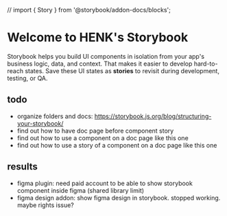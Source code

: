 // import { Story } from '@storybook/addon-docs/blocks';

<Meta title="Intro" />

# Welcome to HENK's Storybook

Storybook helps you build UI components in isolation from your app's business logic, data, and context.
That makes it easier to develop hard-to-reach states. Save these UI states as **stories** to revisit during development, testing, or QA.

## todo
- organize folders and docs: https://storybook.js.org/blog/structuring-your-storybook/
- find out how to have doc page before component story
- find out how to use a component on a doc page like this one
- find out how to use a story of a component on a doc page like this one

## results
- figma plugin: need paid account to be able to show storybook component inside figma (shared library limit)
- figma design addon: show figma design in storybook. stopped working. maybe rights issue?
